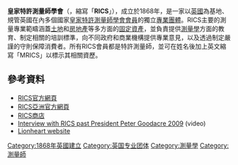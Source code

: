 {{Infobox organization
|name           = <small>皇家特許測量師學會<br />Royal Institution of Chartered Surveyors</small>
|bgcolor        = 
|fgcolor        = 
|image          = RICS logo.svg
|image_border   = 
|size           = 200px
|alt            = 
|caption        = 
|map            =
|msize          = 
|malt           = 
|mcaption       = 
|map2           =
|abbreviation   = 
|motto          = ''Est modus in rebus''<br/>（凡事可量）
|predecessor    =
|successor      =
|formation      = 
|extinction     = 
|type           = 專業團體
|status         = 
|purpose        = 
|headquarters   = 英國[[倫敦|倫敦]][[國會廣場|國會廣場]]大喬治街12號（SW1P 3AD） 
|coords         ={{coord |51|30|3|N|0|7|41|W|type:landmark_region:GB-WSM|display=inline,title}}
|region_served  = 全球146個國家和地區
|membership     = 159,000（2009年）
| members_designations = FRICS, MRICS, AssocRICS
|language       = 
|general        =
|leader_title   = 
|leader_name    = 
|leader_title2  = 
|leader_name2   =
|leader_title3  =
|leader_name3   =
|leader_title4  =
|leader_name4   = 
|key_people     =
|main_organ     = 
|parent_organization = 
|affiliations   = 
|budget         = 
|num_staff      = 
|num_volunteers = 
|website        = 
|remarks        = 
|former name    =
}}
'''皇家特許測量師學會'''（{{lang-en|'''Royal Institution of Chartered Surveyors'''}}，縮寫「'''RICS'''」），成立於1868年，是一家以[[英國|英國]]為基地、規管英國在內多個國家[[測量師|皇家特許測量師學會會員]]的獨立[[專業團體|專業團體]]。RICS主要的測量專業範疇涵蓋[[土地|土地]]和[[房地產|房地產]]等多方面的[[固定資產|固定資產]]，並負責提供[[測量學|測量學]]方面的教育、制定相關的培訓標準，向不同政府和商業機構提供專業意見，以及透過制定嚴謹的守則保障消費者。所有RICS會員都是特許測量師，並可在姓名後加上英文縮寫「MRICS」以標示其相關資歷。

==參考資料==
* [http://www.rics.org/ RICS官方網頁] {{Wayback|url=http://www.rics.org/ |date=20150223083136 }}
* [http://www.ricsasia.org/ RICS亞洲官方網頁] {{Wayback|url=http://www.ricsasia.org/ |date=20141004154136 }}
* [http://www.rics.org/uk/shop/ RICS商店] {{Wayback|url=http://www.rics.org/uk/shop/ |date=20140831060743 }}
* [https://web.archive.org/web/20110524113527/http://www.gleeds.tv/index.cfm?video=446 Interview with RICS past President Peter Goodacre 2009] (video)
* [http://www.lionheart.org.uk/ Lionheart website] {{Wayback|url=http://www.lionheart.org.uk/ |date=20141021145609 }}

{{DEFAULTSORT:Royal Institution of Chartered Surveyors}}
[[Category:1868年英國建立|Category:1868年英國建立]]
[[Category:英国专业团体|Category:英国专业团体]]
[[Category:測量學|Category:測量學]]
[[Category:測量師|Category:測量師]]